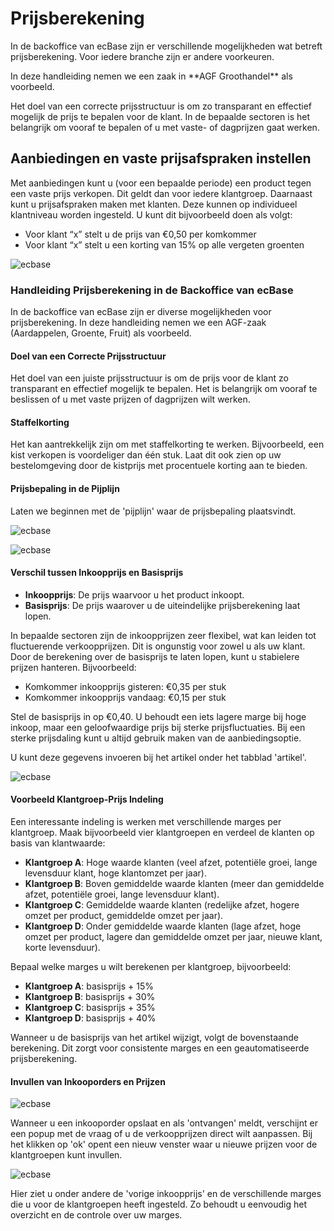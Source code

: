 # Prijsberekening

In de backoffice van ecBase zijn er verschillende mogelijkheden wat betreft prijsberekening.
Voor iedere branche zijn er andere voorkeuren. 

 
<Callout type="warning" emoji="🍎">
  In deze handleiding nemen we een zaak in **AGF Groothandel** als voorbeeld.
</Callout>

Het doel van een correcte prijsstructuur is om zo transparant en effectief mogelijk de prijs te bepalen voor de klant. 
In de bepaalde sectoren is het belangrijk om vooraf te bepalen of u met vaste- of dagprijzen gaat werken.

## Aanbiedingen en vaste prijsafspraken instellen

Met aanbiedingen kunt u (voor een bepaalde periode) een product tegen een vaste prijs verkopen. Dit geldt dan voor iedere klantgroep.
Daarnaast kunt u prijsafspraken maken met klanten. Deze kunnen op individueel klantniveau worden ingesteld. U kunt dit bijvoorbeeld doen als volgt:

-	Voor klant “x” stelt u de prijs van €0,50 per komkommer
-	Voor klant “x” stelt u een korting van 15% op alle vergeten groenten

![ecbase](/images/Prijsberekening/vasteprijs.png)

### Handleiding Prijsberekening in de Backoffice van ecBase

In de backoffice van ecBase zijn er diverse mogelijkheden voor prijsberekening. In deze handleiding nemen we een AGF-zaak (Aardappelen, Groente, Fruit) als voorbeeld.

#### Doel van een Correcte Prijsstructuur

Het doel van een juiste prijsstructuur is om de prijs voor de klant zo transparant en effectief mogelijk te bepalen. Het is belangrijk om vooraf te beslissen of u met vaste prijzen of dagprijzen wilt werken.

#### Staffelkorting

Het kan aantrekkelijk zijn om met staffelkorting te werken. Bijvoorbeeld, een kist verkopen is voordeliger dan één stuk. Laat dit ook zien op uw bestelomgeving door de kistprijs met procentuele korting aan te bieden.


#### Prijsbepaling in de Pijplijn

Laten we beginnen met de 'pijplijn' waar de prijsbepaling plaatsvindt.

![ecbase](/images/Prijsberekening/pijpline1.png)

![ecbase](/images/Prijsberekening/pijpline.png)

#### Verschil tussen Inkoopprijs en Basisprijs

- **Inkoopprijs**: De prijs waarvoor u het product inkoopt.
- **Basisprijs**: De prijs waarover u de uiteindelijke prijsberekening laat lopen.

In bepaalde sectoren zijn de inkoopprijzen zeer flexibel, wat kan leiden tot fluctuerende verkoopprijzen. Dit is ongunstig voor zowel u als uw klant. Door de berekening over de basisprijs te laten lopen, kunt u stabielere prijzen hanteren. Bijvoorbeeld:
- Komkommer inkoopprijs gisteren: €0,35 per stuk
- Komkommer inkoopprijs vandaag: €0,15 per stuk

Stel de basisprijs in op €0,40. U behoudt een iets lagere marge bij hoge inkoop, maar een geloofwaardige prijs bij sterke prijsfluctuaties. Bij een sterke prijsdaling kunt u altijd gebruik maken van de aanbiedingsoptie.

U kunt deze gegevens invoeren bij het artikel onder het tabblad 'artikel'.

![ecbase](/images/Prijsberekening/Afbeelding9.png)

#### Voorbeeld Klantgroep-Prijs Indeling

Een interessante indeling is werken met verschillende marges per klantgroep. Maak bijvoorbeeld vier klantgroepen en verdeel de klanten op basis van klantwaarde:
- **Klantgroep A**: Hoge waarde klanten (veel afzet, potentiële groei, lange levensduur klant, hoge klantomzet per jaar).
- **Klantgroep B**: Boven gemiddelde waarde klanten (meer dan gemiddelde afzet, potentiële groei, lange levensduur klant).
- **Klantgroep C**: Gemiddelde waarde klanten (redelijke afzet, hogere omzet per product, gemiddelde omzet per jaar).
- **Klantgroep D**: Onder gemiddelde waarde klanten (lage afzet, hoge omzet per product, lagere dan gemiddelde omzet per jaar, nieuwe klant, korte levensduur).

Bepaal welke marges u wilt berekenen per klantgroep, bijvoorbeeld:
- **Klantgroep A**: basisprijs + 15%
- **Klantgroep B**: basisprijs + 30%
- **Klantgroep C**: basisprijs + 35%
- **Klantgroep D**: basisprijs + 40%

Wanneer u de basisprijs van het artikel wijzigt, volgt de bovenstaande berekening. Dit zorgt voor consistente marges en een geautomatiseerde prijsberekening.

#### Invullen van Inkooporders en Prijzen

![ecbase](/images/Prijsberekening/Afbeelding11.png)

Wanneer u een inkooporder opslaat en als 'ontvangen' meldt, verschijnt er een popup met de vraag of u de verkoopprijzen direct wilt aanpassen. Bij het klikken op 'ok' opent een nieuw venster waar u nieuwe prijzen voor de klantgroepen kunt invullen. 

![ecbase](/images/Prijsberekening/Afbeelding12.png)

Hier ziet u onder andere de 'vorige inkoopprijs' en de verschillende marges die u voor de klantgroepen heeft ingesteld. Zo behoudt u eenvoudig het overzicht en de controle over uw marges.




